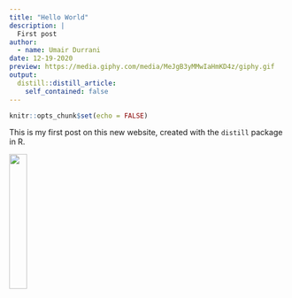```yaml
---
title: "Hello World"
description: |
  First post
author:
  - name: Umair Durrani
date: 12-19-2020
preview: https://media.giphy.com/media/MeJgB3yMMwIaHmKD4z/giphy.gif
output:
  distill::distill_article:
    self_contained: false
---
```



```r
knitr::opts_chunk$set(echo = FALSE)
```

This is my first post on this new website, created with the `distill` package in R.  

![](https://media.giphy.com/media/MeJgB3yMMwIaHmKD4z/giphy.gif){width=25%}


